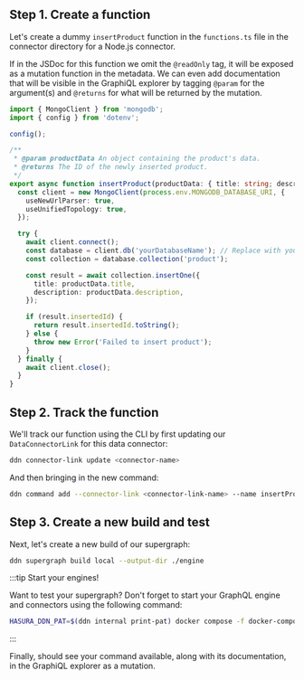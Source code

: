 
## Step 1. Create a function

Let's create a dummy `insertProduct` function in the `functions.ts` file in the connector directory for a Node.js
connector.

If in the JSDoc for this function we omit the `@readOnly` tag, it will be exposed as a mutation function in the
metadata. We can even add documentation that will be visible in the GraphiQL explorer by tagging `@param` for the
argument(s) and `@returns` for what will be returned by the mutation.

```ts
import { MongoClient } from 'mongodb';
import { config } from 'dotenv';

config();

/**
 * @param productData An object containing the product's data.
 * @returns The ID of the newly inserted product.
 */
export async function insertProduct(productData: { title: string; description: string }): Promise<string> {
  const client = new MongoClient(process.env.MONGODB_DATABASE_URI, {
    useNewUrlParser: true,
    useUnifiedTopology: true,
  });

  try {
    await client.connect();
    const database = client.db('yourDatabaseName'); // Replace with your database name
    const collection = database.collection('product');

    const result = await collection.insertOne({
      title: productData.title,
      description: productData.description,
    });

    if (result.insertedId) {
      return result.insertedId.toString();
    } else {
      throw new Error('Failed to insert product');
    }
  } finally {
    await client.close();
  }
}
```

## Step 2. Track the function

We'll track our function using the CLI by first updating our `DataConnectorLink` for this data connector:

```bash
ddn connector-link update <connector-name>
```

And then bringing in the new command:

```bash
ddn command add --connector-link <connector-link-name> --name insertProduct
```

## Step 3. Create a new build and test

Next, let's create a new build of our supergraph:

```bash
ddn supergraph build local --output-dir ./engine
```

:::tip Start your engines!

Want to test your supergraph? Don't forget to start your GraphQL engine and connectors using the following command:

```bash
HASURA_DDN_PAT=$(ddn internal print-pat) docker compose -f docker-compose.hasura.yaml watch
```

:::

Finally, should see your command available, along with its documentation, in the GraphiQL explorer as a mutation.

<!-- TODO: Add screenshot of console -->
